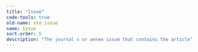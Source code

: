 ```yaml
---
title: "Issue"
code-tools: true
old-name: sto_issue
name: issue
sort-order: 5
description: "The journal s or annex issue that contains the article"
---
```

